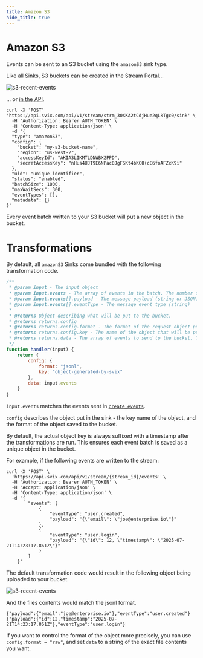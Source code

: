 ```yaml
---
title: Amazon S3
hide_title: true
---
```



<HeaderWithCopyButton title="Amazon S3" sourceMarkdown={RAW} />

# Amazon S3

Events can be sent to an S3 bucket using the `amazonS3` sink type.

Like all Sinks, S3 buckets can be created in the Stream Portal...

![s3-recent-events](../../img/stream/s3-create.png)

... or [in the API](https://api.svix.com/docs#tag/Sink/operation/v1.stream.sink.create).

```shell
curl -X 'POST' 'https://api.svix.com/api/v1/stream/strm_30XKA2tCdjHue2qLkTgc0/sink' \
  -H 'Authorization: Bearer AUTH_TOKEN' \
  -H 'Content-Type: application/json' \
  -d '{
  "type": "amazonS3",
  "config": {
    "bucket": "my-s3-bucket-name",
    "region": "us-west-2",
    "accessKeyId": "AKIA3LIKMTLDNWBX2PPD",
    "secretAccessKey": "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"
  },
  "uid": "unique-identifier",
  "status": "enabled",
  "batchSize": 1000,
  "maxWaitSecs": 300,
  "eventTypes": [],
  "metadata": {}
}'
```

Every event batch written to your S3 bucket will put a new object in the bucket.

# Transformations

By default, all `amazonS3` Sinks come bundled with the following transformation code.

```JavaScript
/**
 * @param input - The input object
 * @param input.events - The array of events in the batch. The number of events in the batch is capped by the Sink's batch size.
 * @param input.events[].payload - The message payload (string or JSON)
 * @param input.events[].eventType - The message event type (string)
 *
 * @returns Object describing what will be put to the bucket.
 * @returns returns.config
 * @returns returns.config.format - The format of the request object put to the bucket. Valid values are "jsonl", "json", or "raw" (Defaults to jsonl).
 * @returns returns.config.key - The name of the object that will be put to the bucket. This will be suffixed with a timestamp to avoid duplicate object names.
 * @returns returns.data - The array of events to send to the bucket. This will be formatted according to the format.
 */
function handler(input) {
    return {
        config: {
            format: "jsonl",
            key: "object-generated-by-svix"
        },
        data: input.events
    }
}
```

`input.events` matches the events sent in [`create_events`](https://api.svix.com/docs#tag/Event/operation/v1.stream.events.create).

`config` describes the object put in the sink - the key name of the object, and the format of the object saved to the bucket.

By default, the actual object key is always suffixed with a timestamp after the transformations are run. This ensures each event batch is saved as a unique object in the bucket.

For example, if the following events are written to the stream:

```shell
curl -X 'POST' \
  'https://api.svix.com/api/v1/stream/{stream_id}/events' \
  -H 'Authorization: Bearer AUTH_TOKEN' \
  -H 'Accept: application/json' \
  -H 'Content-Type: application/json' \
  -d '{
        "events": [
            {
                "eventType": "user.created",
                "payload": "{\"email\": \"joe@enterprise.io\"}"
            },
            {
                "eventType": "user.login",
                "payload": "{\"id\": 12, \"timestamp\": \"2025-07-21T14:23:17.861Z\"}"
            }
        ]
    }'
```

The default transformation code would result in the following object being uploaded to your bucket.

![s3-recent-events](../../img/stream/s3-example.png)

And the files contents would match the jsonl format.

```jsonl
{"payload":{"email":"joe@enterprise.io"},"eventType":"user.created"}
{"payload":{"id":12,"timestamp":"2025-07-21T14:23:17.861Z"},"eventType":"user.login"}
```

If you want to control the format of the object more precisely, you can use `config.format = "raw"`, and set `data` to a string of the exact file contents you want.
